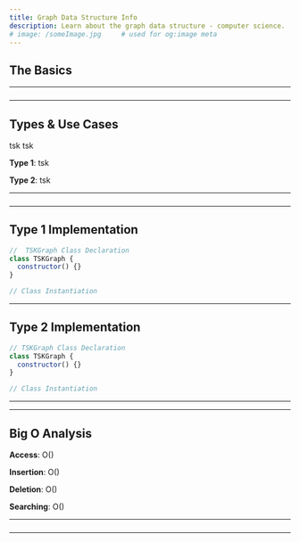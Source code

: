 ```yaml
---
title: Graph Data Structure Info
description: Learn about the graph data structure - computer science.
# image: /someImage.jpg     # used for og:image meta
---
```


## The Basics

<!-- https://www.geeksforgeeks.org/graph-data-structure-and-algorithms/ -->

---

###

---

## Types & Use Cases

tsk
tsk

**Type 1**: tsk

**Type 2**: tsk

---

###

---

## Type 1 Implementation

<!-- Directed vs Undirected -->

```js title=scripts/type1 lineNumbers=true highlight={1,6}
//  TSKGraph Class Declaration
class TSKGraph {
  constructor() {}
}

// Class Instantiation
```

---

## Type 2 Implementation

```js title=scripts/type2 lineNumbers=true highlight={1,6}
// TSKGraph Class Declaration
class TSKGraph {
  constructor() {}
}

// Class Instantiation
```

---

---

## Big O Analysis

**Access**: O()

**Insertion**: O()

**Deletion**: O()

**Searching**: O()

---

###

---

<!-- ## Advanced Graph Questions -->
